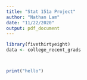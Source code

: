 ---
title: "Stat 151a Project"
author: "Nathan Lam"
date: "11/22/2020"
output: pdf_document
---

```{r}
library(fivethirtyeight)
data <- college_recent_grads



print("hello")


```